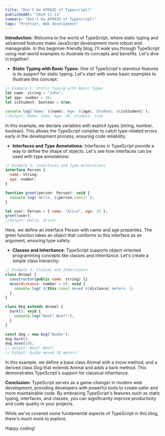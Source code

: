 ```yaml
---
title: "Don't be AFRAID of Typescript!"
publishedAt: "2024-11-11"
summary: "Don't be AFRAID of Typescript!"
tags: "Prettier, Web development"
---
```


**Introduction:**
Welcome to the world of TypeScript, where static typing and advanced features make JavaScript development more robust and manageable. In this beginner-friendly blog, I'll walk you through TypeScript using real-world examples to illustrate its concepts and benefits. Let's dive in together!

- **Static Typing with Basic Types:**
One of TypeScript's standout features is its support for static typing. Let's start with some basic examples to illustrate this concept:

``` javascript
// Example 1: Static Typing with Basic Types
let name: string = "John";
let age: number = 30;
let isStudent: boolean = true;

console.log(`Name: ${name}, Age: ${age}, Student: ${isStudent}`);  
//Output: Name: John, Age: 30, Student: true
```

In this example, we declare variables with explicit types (string, number, boolean). This allows the TypeScript compiler to catch type-related errors early in the development process, ensuring code reliability.

- **Interfaces and Type Annotations:**
Interfaces in TypeScript provide a way to define the shape of objects. Let's see how interfaces can be used with type annotations:

``` javascript
// Example 2: Interfaces and Type Annotations
interface Person {
  name: string;
  age: number;
}

function greet(person: Person): void {
  console.log(`Hello, ${person.name}!`);
}

let user: Person = { name: "Alice", age: 25 };
greet(user);
//Output: Hello, Alice!
```

Here, we define an interface Person with name and age properties. The greet function takes an object that conforms to this interface as an argument, ensuring type safety.

- **Classes and Inheritance:**
TypeScript supports object-oriented programming concepts like classes and inheritance. Let's create a simple class hierarchy:

```javascript
// Example 3: Classes and Inheritance
class Animal {
  constructor(public name: string) {}
  move(distance: number = 0): void {
    console.log(`${this.name} moved ${distance} meters.`);
  }
}

class Dog extends Animal {
  bark(): void {
    console.log("Woof! Woof!");
  }
}

const dog = new Dog("Buddy");
dog.bark();
dog.move(10);
// Output: Woof! Woof!
// Output: Buddy moved 10 meters.
```

In this example, we define a base class Animal with a move method, and a derived class Dog that extends Animal and adds a bark method. This demonstrates TypeScript's support for classical inheritance.

**Conclusion:**
TypeScript serves as a game-changer in modern web development, providing developers with powerful tools to create safer and more maintainable code. By embracing TypeScript's features such as static typing, interfaces, and classes, you can significantly improve productivity and code quality in your projects.

While we've covered some fundamental aspects of TypeScript in this blog, there's much more to explore.

Happy coding!


